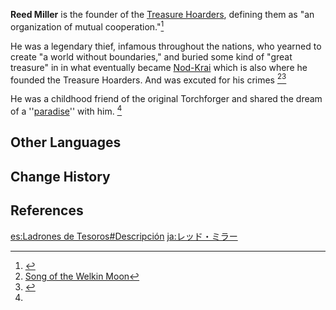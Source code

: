 {{Character Infobox
|type             = Mentioned

|title            = Founder of the Treasure Hoarders
|affiliation      = Treasure Hoarders
}}
'''Reed Miller''' is the founder of the [[Treasure Hoarders]], defining them as "an organization of mutual cooperation."<ref>{{Ref/Enemy|Treasure Hoarders|handbook=1}}</ref>

He was a legendary thief, infamous throughout the nations, who yearned to create "a world without boundaries," and buried some kind of "great treasure" in in what eventually became [[Nod-Krai]] which is also where he founded the Treasure Hoarders. And was excuted for his crimes <ref>[[Song of the Welkin Moon]]</ref><ref name=":0">{{Ref/ArtiSet|page=Lightkeeper's Pledge}}</ref>

He was a childhood friend of the original Torchforger and shared the dream of a <nowiki>''</nowiki>[[Nod-Krai|paradise]]<nowiki>''</nowiki> with him. <ref name=":0" />

==Other Languages==
{{Other Languages
|default_hidden = 1
|en      = Reed Miller
|zhs     = 雷德・米勒
|zhs_rm  = Léidé Mǐlè
|zht     = 雷德・米勒
|zht_rm  = Léidé Mǐlè
|ja      = レッド・ミラー
|ja_rm   = Reddo Miraa
|ko      = 리드 밀러
|es      = Reed Miller
|fr      = Reed Miller
|ru      = Рид Миллер
|th      = Reed Miller
|vi      = Reed Miller
|de      = Reed Miller
|id      = Reed Miller
|pt      = Reed Miller
|tr      = Reed Miller
|it      = Reed Miller
}}

==Change History==
{{Change History|introduced=1.1}}

==References==
{{Reflist}}

[[es:Ladrones de Tesoros#Descripción]]
[[ja:レッド・ミラー]]